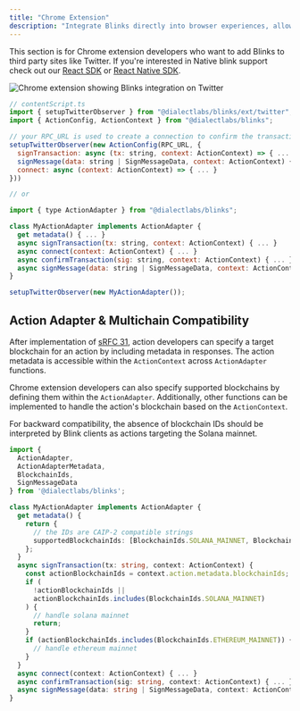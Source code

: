 ```yaml
---
title: "Chrome Extension"
description: "Integrate Blinks directly into browser experiences, allowing users to interact with blockchain actions from any website."
---
```


This section is for Chrome extension developers who want to add Blinks to third party sites like Twitter. If you're interested in Native blink support check out our [React SDK](https://www.npmjs.com/package/@dialectlabs/blinks) or [React Native SDK](https://www.npmjs.com/package/@dialectlabs/blinks-react-native).

<img src="https://res.cloudinary.com/dnxjhra4h/image/upload/f_auto,q_auto/dialect-docs/chrome-extension-twitter.png" alt="Chrome extension showing Blinks integration on Twitter" />

```javascript
// contentScript.ts
import { setupTwitterObserver } from "@dialectlabs/blinks/ext/twitter";
import { ActionConfig, ActionContext } from "@dialectlabs/blinks";

// your RPC_URL is used to create a connection to confirm the transaction after action execution
setupTwitterObserver(new ActionConfig(RPC_URL, {
  signTransaction: async (tx: string, context: ActionContext) => { ... },
  signMessage(data: string | SignMessageData, context: ActionContext) { ... },
  connect: async (context: ActionContext) => { ... }
}))

// or

import { type ActionAdapter } from "@dialectlabs/blinks";

class MyActionAdapter implements ActionAdapter {
  get metadata() { ... }
  async signTransaction(tx: string, context: ActionContext) { ... }
  async connect(context: ActionContext) { ... }
  async confirmTransaction(sig: string, context: ActionContext) { ... }
  async signMessage(data: string | SignMessageData, context: ActionContext) { ... }
}

setupTwitterObserver(new MyActionAdapter());
```

## Action Adapter & Multichain Compatibility

After implementation of [sRFC 31](https://forum.solana.com/t/srfc-31-compatibility-of-blinks-and-actions/1892), action developers can specify a target blockchain for an action by including metadata in responses. The action metadata is accessible within the `ActionContext` across `ActionAdapter` functions.

Chrome extension developers can also specify supported blockchains by defining them within the `ActionAdapter`. Additionally, other functions can be implemented to handle the action's blockchain based on the `ActionContext`.

For backward compatibility, the absence of blockchain IDs should be interpreted by Blink clients as actions targeting the Solana mainnet.

```typescript
import {
  ActionAdapter,
  ActionAdapterMetadata,
  BlockchainIds,
  SignMessageData
} from '@dialectlabs/blinks';

class MyActionAdapter implements ActionAdapter {
  get metadata() {
    return {
      // the IDs are CAIP-2 compatible strings
      supportedBlockchainIds: [BlockchainIds.SOLANA_MAINNET, BlockchainIds.ETHEREUM_MAINNET],
    };
  }
  async signTransaction(tx: string, context: ActionContext) {
    const actionBlockchainIds = context.action.metadata.blockchainIds;
    if (
      !actionBlockchainIds ||
      actionBlockchainIds.includes(BlockchainIds.SOLANA_MAINNET)
    ) {
      // handle solana mainnet
      return;
    }
    if (actionBlockchainIds.includes(BlockchainIds.ETHEREUM_MAINNET)) {
      // handle ethereum mainnet
    }
  }
  async connect(context: ActionContext) { ... }
  async confirmTransaction(sig: string, context: ActionContext) { ... }
  async signMessage(data: string | SignMessageData, context: ActionContext) { ... }
}
``` 